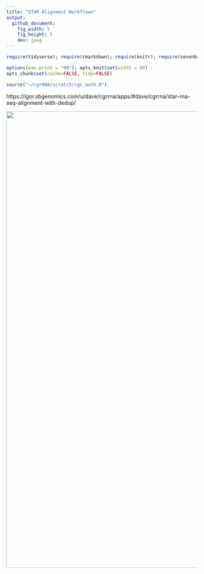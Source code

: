 ```yaml
---
title: "STAR Alignment Workflows"
output:
  github_document:
    fig_width: 5
    fig_height: 5
    dev: jpeg
---
```


```r
require(tidyverse); require(rmarkdown); require(knitr); require(sevenbridges); 

options(max.print = "99"); opts_knit$set(width = 99)
opts_chunk$set(cache=FALSE, tidy=FALSE)

source("~/cgrRNA/scratch/cgc_auth.R")

```

https://igor.sbgenomics.com/u/dave/cgrrna/apps/#dave/cgrrna/star-rna-seq-alignment-with-dedup/

<a href="https://brood.sbgenomics.com/static/dave/cgrrna/star-rna-seq-alignment-with-dedup/1.png" target="_blank">
<img width="1200" border="0" align="center"src="https://brood.sbgenomics.com/static/dave/cgrrna/star-rna-seq-alignment-with-dedup/1.png"/>
</a>


